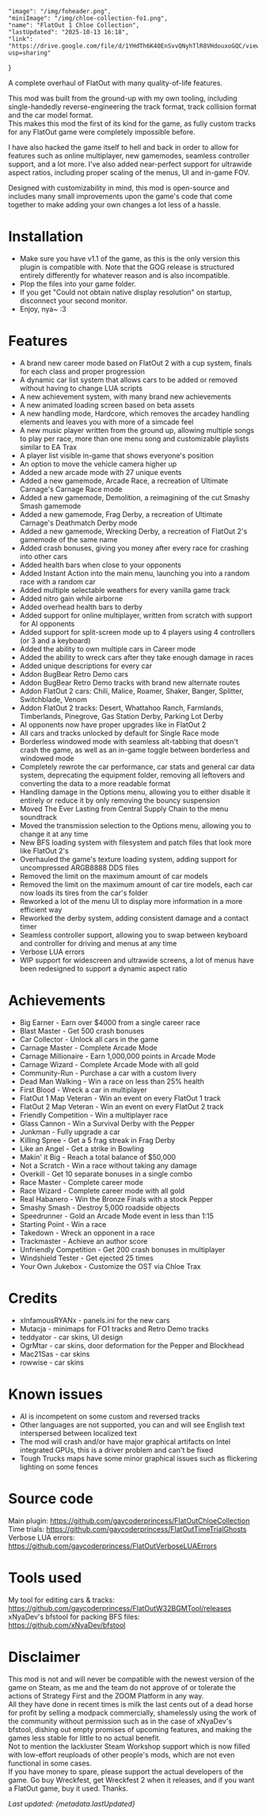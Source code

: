     "image": "/img/foheader.png",
    "miniImage": "/img/chloe-collection-fo1.png",
    "name": "FlatOut 1 Chloe Collection",
    "lastUpdated": "2025-10-13 16:18",
    "link": "https://drive.google.com/file/d/1YHdTh6K40EnSvvQNyhTlR8VHdouxoGQC/view?usp=sharing"
}

A complete overhaul of FlatOut with many quality-of-life features.

This mod was built from the ground-up with my own tooling, including single-handedly reverse-engineering the track format, track collision format and the car model format.  
This makes this mod the first of its kind for the game, as fully custom tracks for any FlatOut game were completely impossible before.

I have also hacked the game itself to hell and back in order to allow for features such as online multiplayer, new gamemodes, seamless controller support, and a lot more. 
I've also added near-perfect support for ultrawide aspect ratios, including proper scaling of the menus, UI and in-game FOV.

Designed with customizability in mind, this mod is open-source and includes many small improvements upon the game's code that come together to make adding your own changes a lot less of a hassle.

# Installation

- Make sure you have v1.1 of the game, as this is the only version this plugin is compatible with. Note that the GOG release is structured entirely differently for whatever reason and is also incompatible.
- Plop the files into your game folder.
- If you get "Could not obtain native display resolution" on startup, disconnect your second monitor.
- Enjoy, nya~ :3
  
# Features

- A brand new career mode based on FlatOut 2 with a cup system, finals for each class and proper progression
- A dynamic car list system that allows cars to be added or removed without having to change LUA scripts
- A new achievement system, with many brand new achievements
- A new animated loading screen based on beta assets
- A new handling mode, Hardcore, which removes the arcadey handling elements and leaves you with more of a simcade feel
- A new music player written from the ground up, allowing multiple songs to play per race, more than one menu song and customizable playlists similar to EA Trax
- A player list visible in-game that shows everyone's position
- An option to move the vehicle camera higher up
- Added a new arcade mode with 27 unique events
- Added a new gamemode, Arcade Race, a recreation of Ultimate Carnage's Carnage Race mode
- Added a new gamemode, Demolition, a reimagining of the cut Smashy Smash gamemode
- Added a new gamemode, Frag Derby, a recreation of Ultimate Carnage's Deathmatch Derby mode
- Added a new gamemode, Wrecking Derby, a recreation of FlatOut 2's gamemode of the same name
- Added crash bonuses, giving you money after every race for crashing into other cars
- Added health bars when close to your opponents
- Added Instant Action into the main menu, launching you into a random race with a random car
- Added multiple selectable weathers for every vanilla game track
- Added nitro gain while airborne
- Added overhead health bars to derby
- Added support for online multiplayer, written from scratch with support for AI opponents
- Added support for split-screen mode up to 4 players using 4 controllers (or 3 and a keyboard)
- Added the ability to own multiple cars in Career mode
- Added the ability to wreck cars after they take enough damage in races
- Added unique descriptions for every car
- Addon BugBear Retro Demo cars
- Addon BugBear Retro Demo tracks with brand new alternate routes
- Addon FlatOut 2 cars: Chili, Malice, Roamer, Shaker, Banger, Splitter, Switchblade, Venom
- Addon FlatOut 2 tracks: Desert, Whattahoo Ranch, Farmlands, Timberlands, Pinegrove, Gas Station Derby, Parking Lot Derby
- AI opponents now have proper upgrades like in FlatOut 2
- All cars and tracks unlocked by default for Single Race mode
- Borderless windowed mode with seamless alt-tabbing that doesn't crash the game, as well as an in-game toggle between borderless and windowed mode
- Completely rewrote the car performance, car stats and general car data system, deprecating the equipment folder, removing all leftovers and converting the data to a more readable format
- Handling damage in the Options menu, allowing you to either disable it entirely or reduce it by only removing the bouncy suspension
- Moved The Ever Lasting from Central Supply Chain to the menu soundtrack
- Moved the transmission selection to the Options menu, allowing you to change it at any time
- New BFS loading system with filesystem and patch files that look more like FlatOut 2's
- Overhauled the game's texture loading system, adding support for uncompressed ARGB8888 DDS files
- Removed the limit on the maximum amount of car models
- Removed the limit on the maximum amount of car tire models, each car now loads its tires from the car's folder
- Reworked a lot of the menu UI to display more information in a more efficient way
- Reworked the derby system, adding consistent damage and a contact timer
- Seamless controller support, allowing you to swap between keyboard and controller for driving and menus at any time
- Verbose LUA errors
- WIP support for widescreen and ultrawide screens, a lot of menus have been redesigned to support a dynamic aspect ratio

# Achievements

- Big Earner - Earn over $4000 from a single career race
- Blast Master - Get 500 crash bonuses
- Car Collector - Unlock all cars in the game
- Carnage Master - Complete Arcade Mode
- Carnage Millionaire - Earn 1,000,000 points in Arcade Mode
- Carnage Wizard - Complete Arcade Mode with all gold
- Community-Run - Purchase a car with a custom livery
- Dead Man Walking - Win a race on less than 25% health
- First Blood - Wreck a car in multiplayer
- FlatOut 1 Map Veteran - Win an event on every FlatOut 1 track
- FlatOut 2 Map Veteran - Win an event on every FlatOut 2 track
- Friendly Competition - Win a multiplayer race
- Glass Cannon - Win a Survival Derby with the Pepper
- Junkman - Fully upgrade a car
- Killing Spree - Get a 5 frag streak in Frag Derby
- Like an Angel - Get a strike in Bowling
- Makin' it Big - Reach a total balance of $50,000
- Not a Scratch - Win a race without taking any damage
- Overkill - Get 10 separate bonuses in a single combo
- Race Master - Complete career mode
- Race Wizard - Complete career mode with all gold
- Real Habanero - Win the Bronze Finals with a stock Pepper
- Smashy Smash - Destroy 5,000 roadside objects
- Speedrunner - Gold an Arcade Mode event in less than 1:15
- Starting Point - Win a race
- Takedown - Wreck an opponent in a race
- Trackmaster - Achieve an author score
- Unfriendly Competition - Get 200 crash bonuses in multiplayer
- Windshield Tester - Get ejected 25 times
- Your Own Jukebox - Customize the OST via Chloe Trax

# Credits

- xInfamousRYANx - panels.ini for the new cars
- Mutacja - minimaps for FO1 tracks and Retro Demo tracks
- teddyator - car skins, UI design
- OgrMtar - car skins, door deformation for the Pepper and Blockhead
- Mac21Sas - car skins
- rowwise - car skins
  
# Known issues

- AI is incompetent on some custom and reversed tracks
- Other languages are not supported, you can and will see English text interspersed between localized text
- The mod will crash and/or have major graphical artifacts on Intel integrated GPUs, this is a driver problem and can't be fixed
- Tough Trucks maps have some minor graphical issues such as flickering lighting on some fences
  
# Source code

Main plugin: https://github.com/gaycoderprincess/FlatOutChloeCollection  
Time trials: https://github.com/gaycoderprincess/FlatOutTimeTrialGhosts  
Verbose LUA errors: https://github.com/gaycoderprincess/FlatOutVerboseLUAErrors  

# Tools used

My tool for editing cars & tracks: https://github.com/gaycoderprincess/FlatOutW32BGMTool/releases  
xNyaDev's bfstool for packing BFS files: https://github.com/xNyaDev/bfstool  

# Disclaimer

This mod is not and will never be compatible with the newest version of the game on Steam, as me and the team do not approve of or tolerate the actions of Strategy First and the ZOOM Platform in any way.  
All they have done in recent times is milk the last cents out of a dead horse for profit by selling a modpack commercially, shamelessly using the work of the community without permission such as in the case of xNyaDev's bfstool, dishing out empty promises of upcoming features, and making the games less stable for little to no actual benefit.  
Not to mention the lackluster Steam Workshop support which is now filled with low-effort reuploads of other people's mods, which are not even functional in some cases.  
If you have money to spare, please support the actual developers of the game. Go buy Wreckfest, get Wreckfest 2 when it releases, and if you want a FlatOut game, buy it used. Thanks.

_Last updated: {metadata.lastUpdated}_